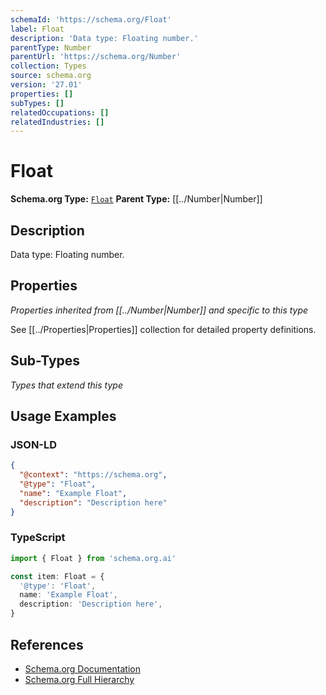 ```yaml
---
schemaId: 'https://schema.org/Float'
label: Float
description: 'Data type: Floating number.'
parentType: Number
parentUrl: 'https://schema.org/Number'
collection: Types
source: schema.org
version: '27.01'
properties: []
subTypes: []
relatedOccupations: []
relatedIndustries: []
---
```

# Float

**Schema.org Type:** [`Float`](https://schema.org/Float)
**Parent Type:** [[../Number|Number]]

## Description

Data type: Floating number.

## Properties

*Properties inherited from [[../Number|Number]] and specific to this type*

See [[../Properties|Properties]] collection for detailed property definitions.

## Sub-Types

*Types that extend this type*

## Usage Examples

### JSON-LD

```json
{
  "@context": "https://schema.org",
  "@type": "Float",
  "name": "Example Float",
  "description": "Description here"
}
```

### TypeScript

```typescript
import { Float } from 'schema.org.ai'

const item: Float = {
  '@type': 'Float',
  name: 'Example Float',
  description: 'Description here',
}
```

## References

- [Schema.org Documentation](https://schema.org/Float)
- [Schema.org Full Hierarchy](https://schema.org/docs/full.html)
